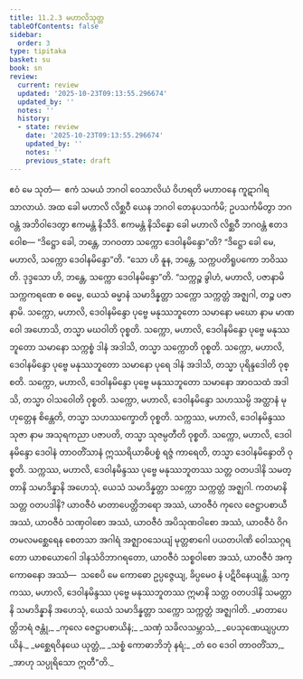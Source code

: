 ```yaml
---
title: 11.2.3 မဟာလိသုတ္တ
tableOfContents: false
sidebar:
  order: 3
type: tipitaka
basket: su
book: sn
review:
  current: review
  updated: '2025-10-23T09:13:55.296674'
  updated_by: ''
  notes: ''
  history:
  - state: review
    date: '2025-10-23T09:13:55.296674'
    updated_by: ''
    notes: ''
    previous_state: draft
---
```



<ReviewStatus review={frontmatter.review} showDetails={true} />

<HypothesisAnnotation frontmatter={frontmatter} />

<DynamicBreadcrumb />

<Division number="259" book="sn" e="ch" v="18" p="318">

<Paragraph number="1625" book="sn">
ဧဝံ မေ သုတံ—  ဧကံ သမယံ ဘဂဝါ ဝေသာလိယံ ဝိဟရတိ မဟာဝနေ ကူဋာဂါရသာလာယံ. အထ ခေါ မဟာလိ လိစ္ဆဝီ ယေန ဘဂဝါ တေနုပသင်္ကမိ; ဥပသင်္ကမိတွာ ဘဂဝန္တံ အဘိဝါဒေတွာ ဧကမန္တံ နိသီဒိ. ဧကမန္တံ နိသိန္နော ခေါ မဟာလိ လိစ္ဆဝီ ဘဂဝန္တံ ဧတဒဝေါစ—
</Paragraph>

<Paragraph number="1626" book="sn">
“ဒိဋ္ဌော ခေါ, ဘန္တေ, ဘဂဝတာ သက္ကော ဒေဝါနမိန္ဒော”တိ?
</Paragraph>

<Paragraph number="1627" book="sn">
“ဒိဋ္ဌော ခေါ မေ, မဟာလိ, သက္ကော ဒေဝါနမိန္ဒော”တိ.
</Paragraph>

<Paragraph number="1628" book="sn">
“သော ဟိ နူန, ဘန္တေ, သက္ကပတိရူပကော ဘဝိဿတိ. ဒုဒ္ဒသော ဟိ, ဘန္တေ, သက္ကော ဒေဝါနမိန္ဒော”တိ.
</Paragraph>

<Paragraph number="1629" book="sn">
“သက္ကဉ္စ ခွါဟံ, မဟာလိ, ပဇာနာမိ သက္ကကရဏေ စ ဓမ္မေ, ယေသံ ဓမ္မာနံ သမာဒိန္နတ္တာ သက္ကော သက္ကတ္တံ အဇ္ဈဂါ, တဉ္စ ပဇာနာမိ.
</Paragraph>

<Paragraph number="1630" book="sn">
သက္ကော, မဟာလိ, ဒေဝါနမိန္ဒော ပုဗ္ဗေ မနုဿဘူတော သမာနော မဃော နာမ မာဏဝေါ အဟောသိ, တသ္မာ မဃဝါတိ ဝုစ္စတိ.
</Paragraph>

<Paragraph number="1631" book="sn">
သက္ကော, မဟာလိ, ဒေဝါနမိန္ဒော ပုဗ္ဗေ မနုဿဘူတော သမာနော သက္ကစ္စံ ဒါနံ အဒါသိ, တသ္မာ သက္ကောတိ ဝုစ္စတိ.
</Paragraph>

<Paragraph number="1632" book="sn">
သက္ကော, မဟာလိ, ဒေဝါနမိန္ဒော ပုဗ္ဗေ မနုဿဘူတော သမာနော ပုရေ ဒါနံ အဒါသိ, တသ္မာ ပုရိန္ဒဒေါတိ ဝုစ္စတိ.
</Paragraph>

<Paragraph number="1633" book="sn">
သက္ကော, မဟာလိ, ဒေဝါနမိန္ဒော ပုဗ္ဗေ မနုဿဘူတော သမာနော အာဝသထံ အဒါသိ, တသ္မာ ဝါသဝေါတိ ဝုစ္စတိ.
</Paragraph>

<Paragraph number="1634" book="sn">
သက္ကော, မဟာလိ, ဒေဝါနမိန္ဒော သဟဿမ္ပိ အတ္ထာနံ မုဟုတ္တေန စိန္တေတိ, တသ္မာ သဟဿက္ခောတိ ဝုစ္စတိ.
</Paragraph>

<Paragraph number="1635" book="sn">
သက္ကဿ, မဟာလိ, ဒေဝါနမိန္ဒဿ သုဇာ နာမ အသုရကညာ ပဇာပတိ, တသ္မာ သုဇမ္ပတီတိ ဝုစ္စတိ.
</Paragraph>

<Paragraph number="1636" book="sn">
သက္ကော, မဟာလိ, ဒေဝါနမိန္ဒော ဒေဝါနံ တာဝတိံသာနံ ဣဿရိယာဓိပစ္စံ ရဇ္ဇံ ကာရေတိ, တသ္မာ ဒေဝါနမိန္ဒောတိ ဝုစ္စတိ.
</Paragraph>

<Paragraph number="1637" book="sn">
သက္ကဿ, မဟာလိ, ဒေဝါနမိန္ဒဿ ပုဗ္ဗေ မနုဿဘူတဿ သတ္တ ဝတပဒါနိ သမတ္တာနိ သမာဒိန္နာနိ အဟေသုံ, ယေသံ သမာဒိန္နတ္တာ သက္ကော သက္ကတ္တံ အဇ္ဈဂါ. ကတမာနိ သတ္တ ဝတပဒါနိ? ယာဝဇီဝံ မာတာပေတ္တိဘရော အဿံ, ယာဝဇီဝံ ကုလေ ဇေဋ္ဌာပစာယီ အဿံ, ယာဝဇီဝံ သဏှဝါစော အဿံ, ယာဝဇီဝံ အပိသုဏဝါစော အဿံ, ယာဝဇီဝံ ဝိဂတမလမစ္ဆေရေန စေတသာ အဂါရံ အဇ္ဈာဝသေယျံ မုတ္တစာဂေါ ပယတပါဏိ ဝေါဿဂ္ဂရတော ယာစယောဂေါ ဒါနသံဝိဘာဂရတော, ယာဝဇီဝံ သစ္စဝါစော အဿံ, ယာဝဇီဝံ အက္ကောဓနော အဿံ—  သစေပိ မေ ကောဓော ဥပ္ပဇ္ဇေယျ, ခိပ္ပမေဝ နံ ပဋိဝိနေယျန္တိ. သက္ကဿ, မဟာလိ, ဒေဝါနမိန္ဒဿ ပုဗ္ဗေ မနုဿဘူတဿ ဣမာနိ သတ္တ ဝတပဒါနိ သမတ္တာနိ သမာဒိန္နာနိ အဟေသုံ, ယေသံ သမာဒိန္နတ္တာ သက္ကော သက္ကတ္တံ အဇ္ဈဂါတိ.
</Paragraph>

<Paragraph number="1638" type="verses" book="sn">
_မာတာပေတ္တိဘရံ ဇန္တုံ,_  
_ကုလေ ဇေဋ္ဌာပစာယိနံ;_  
_သဏှံ သခိလသမ္ဘာသံ,_  
_ပေသုဏေယျပ္ပဟာယိနံ._  

</Paragraph>

<Paragraph number="1639" type="verses" book="sn">
_မစ္ဆေရဝိနယေ ယုတ္တံ,_  
_သစ္စံ ကောဓာဘိဘုံ နရံ;_  
_တံ ဝေ ဒေဝါ တာဝတိံသာ,_  
_အာဟု သပ္ပုရိသော ဣတီ”တိ._
</Paragraph>
</Division>